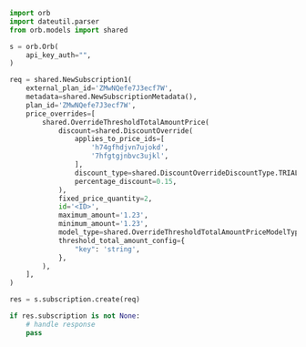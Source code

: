 ```python CreateSubscription.py
import orb
import dateutil.parser
from orb.models import shared

s = orb.Orb(
    api_key_auth="",
)

req = shared.NewSubscription1(
    external_plan_id='ZMwNQefe7J3ecf7W',
    metadata=shared.NewSubscriptionMetadata(),
    plan_id='ZMwNQefe7J3ecf7W',
    price_overrides=[
        shared.OverrideThresholdTotalAmountPrice(
            discount=shared.DiscountOverride(
                applies_to_price_ids=[
                    'h74gfhdjvn7ujokd',
                    '7hfgtgjnbvc3ujkl',
                ],
                discount_type=shared.DiscountOverrideDiscountType.TRIAL,
                percentage_discount=0.15,
            ),
            fixed_price_quantity=2,
            id='<ID>',
            maximum_amount='1.23',
            minimum_amount='1.23',
            model_type=shared.OverrideThresholdTotalAmountPriceModelType.THRESHOLD_TOTAL_AMOUNT,
            threshold_total_amount_config={
                "key": 'string',
            },
        ),
    ],
)

res = s.subscription.create(req)

if res.subscription is not None:
    # handle response
    pass
```
